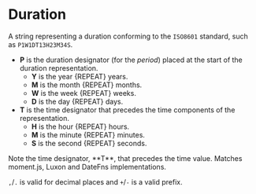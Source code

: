 

# Duration

A string representing a duration conforming to the `ISO8601` standard, such as `P1W1DT13H23M34S`.

- **P** is the duration designator (for the _period_) placed at the start of the duration representation.
  - **Y** is the year {REPEAT} years.
  - **M** is the month {REPEAT} months.
  - **W** is the week {REPEAT} weeks.
  - **D** is the day {REPEAT} days.
- **T** is the time designator that precedes the time components of the representation.
  - **H** is the hour {REPEAT} hours.
  - **M** is the minute {REPEAT} minutes.
  - **S** is the second {REPEAT} seconds.

<Callout>
  Note the time designator, **T**, that precedes the time value. Matches moment.js, Luxon and
  DateFns implementations.

`,`/`.` is valid for decimal places and `+`/`-` is a valid prefix.

</Callout>
